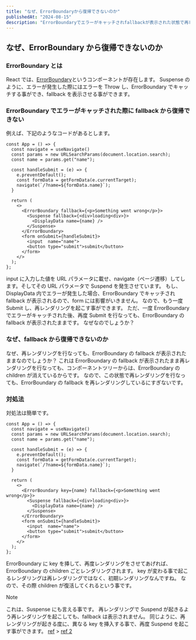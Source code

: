 ```yaml
---
title: "なぜ、ErrorBoundaryから復帰できないのか"
publishedAt: "2024-08-15"
description: "ErrorBoundaryでエラーがキャッチされfallbackが表示された状態で再レンダリングを起こしても、再びErrorBoundaryのchildrenが表示される事はありません。どうすれば、再度childrenを表示できるのか原因と対処法を解説します。"
---
```


## なぜ、ErrorBoundary から復帰できないのか

### ErrorBoundary とは

React では、[ErrorBoundary](https://ja.react.dev/reference/react/Component#catching-rendering-errors-with-an-error-boundary)というコンポーネントが存在します。
Suspense のように、エラーが発生した際にはエラーを Throw し、ErrorBoundary でキャッチする事ができ、fallback を表示させる事ができます。

### ErrorBoundary でエラーがキャッチされた際に fallback から復帰できない

例えば、下記のようなコードがあるとします。

```tsx
const App = () => {
  const navigate = useNavigate()
  const params = new URLSearchParams(document.location.search);
  const name = params.get("name");

  const handleSubmit = (e) => {
    e.preventDefault();
    const formData = getFormData(e.currentTarget);
    navigate(`/?name=${formData.name}`);
  }

  return (
    <>
      <ErrorBoundary fallback={<p>Something went wrong</p>}>
        <Suspense fallback={<div>loading<div>}>
          <DisplayData name={name} />
        </Suspense>
      </ErrorBoundary>
      <form onSubmit={handleSubmit}>
        <input  name="name">
        <button type="submit">submit</button>
      </form>
    </>
  );
};
```

input に入力した値を URL パラメータに載せ、navigate（ページ遷移）してします。そしてその URL パラメータで Suspend を発生させています。
もし、DisplayData 内でエラーが発生した場合、ErrorBoundary でキャッチされ fallback が表示されるので、form には影響がいきません。
なので、もう一度 Submit し、再レンダリングを起こす事ができます。
ただ、一度 ErrorBoundary でエラーがキャッチされた後、再度 Submit を行なっても、ErrorBoundary の fallback が表示されたままです。
なぜなのでしょうか？

### なぜ、fallback から復帰できないのか

なぜ、再レンダリングを行なっても、ErrorBoundary の fallback が表示されたままなのでしょうか？
これは ErrorBoundary の fallback が表示されたまま再レンダリングを行なっても、コンポーネントツリーからは、ErrorBoundary の children が消えているからです。
なので、この状態で再レンダリングを行なっても、ErrorBoundary の fallback を再レンダリングしているにすぎないです。

### 対処法

対処法は簡単です。

```tsx
const App = () => {
  const navigate = useNavigate()
  const params = new URLSearchParams(document.location.search);
  const name = params.get("name");

  const handleSubmit = (e) => {
    e.preventDefault();
    const formData = getFormData(e.currentTarget);
    navigate(`/?name=${formData.name}`);
  }

  return (
    <>
      <ErrorBoundary key={name} fallback={<p>Something went wrong</p>}>
        <Suspense fallback={<div>loading<div>}>
          <DisplayData name={name} />
        </Suspense>
      </ErrorBoundary>
      <form onSubmit={handleSubmit}>
        <input  name="name">
        <button type="submit">submit</button>
      </form>
    </>
  );
};
```

ErrorBoundary に key を挿して、再度レンダリングをさせてあげれば、ErrorBoundary の children ごとレンダリングされます。
key が変わる事で起こるレンダリングは再レンダリングではなく、初期レンダリングなんですね。
なので、その際 children が復活してくれるという事です。

> [!NOTE]
> これは、Suspense にも言える事です。
> 再レンダリングで Suspend が起きるよう再レンダリングを起こしても、fallback は表示されません。
> 同じように、再レンダリングが起きる度に、異なる key を挿入する事で、再度 Suspend を起こす事ができます。
> [ref](https://ja.react.dev/reference/react/Suspense#resetting-suspense-boundaries-on-navigation) > [ref 2](https://x.com/asidorenko_/status/1712523853207847241)
